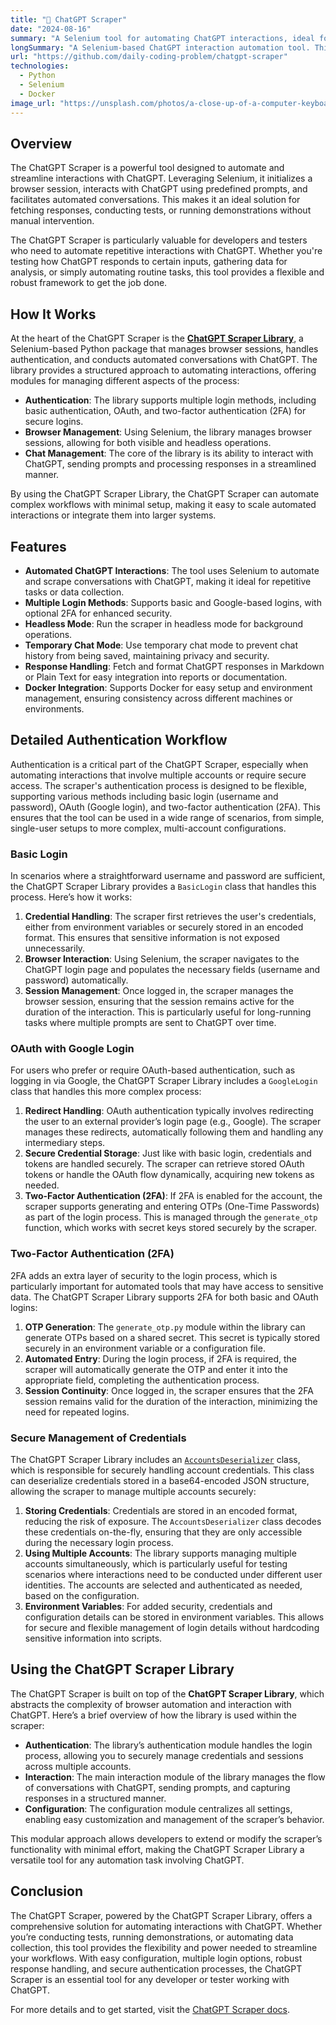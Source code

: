 ```yaml
---
title: "💭 ChatGPT Scraper"
date: "2024-08-16"
summary: "A Selenium tool for automating ChatGPT interactions, ideal for fetching responses, testing, and demos through predefined prompts in a browser session."
longSummary: "A Selenium-based ChatGPT interaction automation tool. This script initializes a browser session, interacts with ChatGPT using predefined prompts, and facilitates automated conversations with ChatGPT. Ideal for fetching responses and conducting tests or demonstrations."
url: "https://github.com/daily-coding-problem/chatgpt-scraper"
technologies:
  - Python
  - Selenium
  - Docker
image_url: "https://unsplash.com/photos/a-close-up-of-a-computer-keyboard-with-a-number-on-it-Pl5rI5WbcCg"
---
```


## Overview

The ChatGPT Scraper is a powerful tool designed to automate and streamline interactions with ChatGPT. Leveraging Selenium, it initializes a browser session, interacts with ChatGPT using predefined prompts, and facilitates automated conversations. This makes it an ideal solution for fetching responses, conducting tests, or running demonstrations without manual intervention.

The ChatGPT Scraper is particularly valuable for developers and testers who need to automate repetitive interactions with ChatGPT. Whether you're testing how ChatGPT responds to certain inputs, gathering data for analysis, or simply automating routine tasks, this tool provides a flexible and robust framework to get the job done.

## How It Works

At the heart of the ChatGPT Scraper is the [**ChatGPT Scraper Library**](https://github.com/daily-coding-problem/chatgpt-scraper-lib), a Selenium-based Python package that manages browser sessions, handles authentication, and conducts automated conversations with ChatGPT. The library provides a structured approach to automating interactions, offering modules for managing different aspects of the process:

- **Authentication**: The library supports multiple login methods, including basic authentication, OAuth, and two-factor authentication (2FA) for secure logins.
- **Browser Management**: Using Selenium, the library manages browser sessions, allowing for both visible and headless operations.
- **Chat Management**: The core of the library is its ability to interact with ChatGPT, sending prompts and processing responses in a streamlined manner.

By using the ChatGPT Scraper Library, the ChatGPT Scraper can automate complex workflows with minimal setup, making it easy to scale automated interactions or integrate them into larger systems.

## Features

- **Automated ChatGPT Interactions**: The tool uses Selenium to automate and scrape conversations with ChatGPT, making it ideal for repetitive tasks or data collection.
- **Multiple Login Methods**: Supports basic and Google-based logins, with optional 2FA for enhanced security.
- **Headless Mode**: Run the scraper in headless mode for background operations.
- **Temporary Chat Mode**: Use temporary chat mode to prevent chat history from being saved, maintaining privacy and security.
- **Response Handling**: Fetch and format ChatGPT responses in Markdown or Plain Text for easy integration into reports or documentation.
- **Docker Integration**: Supports Docker for easy setup and environment management, ensuring consistency across different machines or environments.

## Detailed Authentication Workflow

Authentication is a critical part of the ChatGPT Scraper, especially when automating interactions that involve multiple accounts or require secure access. The scraper's authentication process is designed to be flexible, supporting various methods including basic login (username and password), OAuth (Google login), and two-factor authentication (2FA). This ensures that the tool can be used in a wide range of scenarios, from simple, single-user setups to more complex, multi-account configurations.

### Basic Login

In scenarios where a straightforward username and password are sufficient, the ChatGPT Scraper Library provides a `BasicLogin` class that handles this process. Here’s how it works:

1. **Credential Handling**: The scraper first retrieves the user's credentials, either from environment variables or securely stored in an encoded format. This ensures that sensitive information is not exposed unnecessarily.
2. **Browser Interaction**: Using Selenium, the scraper navigates to the ChatGPT login page and populates the necessary fields (username and password) automatically.
3. **Session Management**: Once logged in, the scraper manages the browser session, ensuring that the session remains active for the duration of the interaction. This is particularly useful for long-running tasks where multiple prompts are sent to ChatGPT over time.

### OAuth with Google Login

For users who prefer or require OAuth-based authentication, such as logging in via Google, the ChatGPT Scraper Library includes a `GoogleLogin` class that handles this more complex process:

1. **Redirect Handling**: OAuth authentication typically involves redirecting the user to an external provider’s login page (e.g., Google). The scraper manages these redirects, automatically following them and handling any intermediary steps.
2. **Secure Credential Storage**: Just like with basic login, credentials and tokens are handled securely. The scraper can retrieve stored OAuth tokens or handle the OAuth flow dynamically, acquiring new tokens as needed.
3. **Two-Factor Authentication (2FA)**: If 2FA is enabled for the account, the scraper supports generating and entering OTPs (One-Time Passwords) as part of the login process. This is managed through the `generate_otp` function, which works with secret keys stored securely by the scraper.

### Two-Factor Authentication (2FA)

2FA adds an extra layer of security to the login process, which is particularly important for automated tools that may have access to sensitive data. The ChatGPT Scraper Library supports 2FA for both basic and OAuth logins:

1. **OTP Generation**: The `generate_otp.py` module within the library can generate OTPs based on a shared secret. This secret is typically stored securely in an environment variable or a configuration file.
2. **Automated Entry**: During the login process, if 2FA is required, the scraper will automatically generate the OTP and enter it into the appropriate field, completing the authentication process.
3. **Session Continuity**: Once logged in, the scraper ensures that the 2FA session remains valid for the duration of the interaction, minimizing the need for repeated logins.

### Secure Management of Credentials

The ChatGPT Scraper Library includes an [`AccountsDeserializer`](https://github.com/daily-coding-problem/accounts-serializer) class, which is responsible for securely handling account credentials. This class can deserialize credentials stored in a base64-encoded JSON structure, allowing the scraper to manage multiple accounts securely:

1. **Storing Credentials**: Credentials are stored in an encoded format, reducing the risk of exposure. The `AccountsDeserializer` class decodes these credentials on-the-fly, ensuring that they are only accessible during the necessary login process.
2. **Using Multiple Accounts**: The library supports managing multiple accounts simultaneously, which is particularly useful for testing scenarios where interactions need to be conducted under different user identities. The accounts are selected and authenticated as needed, based on the configuration.
3. **Environment Variables**: For added security, credentials and configuration details can be stored in environment variables. This allows for secure and flexible management of login details without hardcoding sensitive information into scripts.

## Using the ChatGPT Scraper Library

The ChatGPT Scraper is built on top of the **ChatGPT Scraper Library**, which abstracts the complexity of browser automation and interaction with ChatGPT. Here’s a brief overview of how the library is used within the scraper:

- **Authentication**: The library’s authentication module handles the login process, allowing you to securely manage credentials and sessions across multiple accounts.
- **Interaction**: The main interaction module of the library manages the flow of conversations with ChatGPT, sending prompts, and capturing responses in a structured manner.
- **Configuration**: The configuration module centralizes all settings, enabling easy customization and management of the scraper’s behavior.

This modular approach allows developers to extend or modify the scraper’s functionality with minimal effort, making the ChatGPT Scraper Library a versatile tool for any automation task involving ChatGPT.

## Conclusion

The ChatGPT Scraper, powered by the ChatGPT Scraper Library, offers a comprehensive solution for automating interactions with ChatGPT. Whether you’re conducting tests, running demonstrations, or automating data collection, this tool provides the flexibility and power needed to streamline your workflows. With easy configuration, multiple login options, robust response handling, and secure authentication processes, the ChatGPT Scraper is an essential tool for any developer or tester working with ChatGPT.

For more details and to get started, visit the [ChatGPT Scraper docs](https://github.com/daily-coding-problem/chatgpt-scraper).
